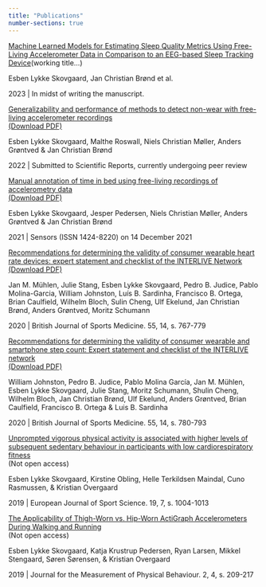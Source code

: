```yaml
---
title: "Publications"
number-sections: true
---
```


[Machine Learned Models for Estimating Sleep Quality Metrics Using Free-Living Accelerometer Data in Comparison to an EEG-based Sleep Tracking Device](https://giphy.com/gifs/DefyTVNetwork-s3-s3e2-willie-tries-losing-weight-5eeeE80SrmPeEE43tJ/fullscreen)(working title...)

Esben Lykke Skovgaard, Jan Christian Brønd et al.

2023 | In midst of writing the manuscript.

[Generalizability and performance of methods to detect non-wear with free-living accelerometer recordings](https://doi.org/10.1038/s41598-023-29666-x) 
<br> 
[(Download PDF)](https://www.nature.com/articles/s41598-023-29666-x.pdf)

Esben Lykke Skovgaard, Malthe Roswall, Niels Christian Møller, Anders Grøntved & Jan Christian Brønd

2022 | Submitted to Scientific Reports, currently undergoing peer review

[Manual annotation of time in bed using free-living recordings of accelerometry data](https://doi.org/10.3390/s21248442)
<br> 
[(Download PDF)](https://www.mdpi.com/1424-8220/21/24/8442/pdf?version=1639914365)

Esben Lykke Skovgaard, Jesper Pedersen, Niels Christian Møller, Anders Grøntved & Jan Christian Brønd

2021 | Sensors (ISSN 1424-8220) on 14 December 2021

[Recommendations for determining the validity of consumer wearable heart rate devices: expert statement and checklist of the INTERLIVE Network](https://doi.org/10.1136/bjsports-2020-103148) 
<br> 
[(Download PDF)](https://bjsm.bmj.com/content/bjsports/55/14/767.full.pdf)

Jan M. Mühlen, Julie Stang, Esben Lykke Skovgaard, Pedro B. Judice, Pablo Molina-Garcia, William Johnston, Luís B. Sardinha, Francisco B. Ortega, Brian Caulfield, Wilhelm Bloch, Sulin Cheng, Ulf Ekelund, Jan Christian Brønd, Anders Grøntved, Moritz Schumann

2020 | British Journal of Sports Medicine. 55, 14, s. 767-779

[Recommendations for determining the validity of consumer wearable and smartphone step count: Expert statement and checklist of the INTERLIVE network](https://doi.org/10.1136/bjsports-2020-103147)
<br> 
[(Download PDF)](https://bjsm.bmj.com/content/bjsports/55/14/780.full.pdf)

William Johnston, Pedro B. Judice, Pablo Molina García, Jan M. Mühlen, Esben Lykke Skovgaard, Julie Stang, Moritz Schumann, Shulin Cheng, Wilhelm Bloch, Jan Christian Brønd, Ulf Ekelund, Anders Grøntved, Brian Caulfield, Francisco B. Ortega & Luis B. Sardinha

2020 | British Journal of Sports Medicine. 55, 14, s. 780-793


[Unprompted vigorous physical activity is associated with higher levels of subsequent sedentary behaviour in participants with low cardiorespiratory fitness](https://doi.org/10.1080/17461391.2019.1574905)
<br>(Not open access)

Esben Lykke Skovgaard, Kirstine Obling, Helle Terkildsen Maindal, Cuno Rasmussen, & Kristian Overgaard

2019 | European Journal of Sport Science. 19, 7, s. 1004-1013

[The Applicability of Thigh-Worn vs. Hip-Worn ActiGraph Accelerometers During Walking and Running](https://doi.org/10.1123/jmpb.2018-0043)
<br>
(Not open access)

Esben Lykke Skovgaard, Katja Krustrup Pedersen, Ryan Larsen, Mikkel Stengaard, Søren Sørensen, & Kristian Overgaard

2019 | Journal for the Measurement of Physical Behaviour. 2, 4, s. 209-217




